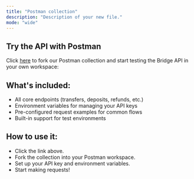 ```yaml
---
title: "Postman collection"
description: "Description of your new file."
mode: "wide"
---
```


## Try the API with Postman

Click [here](https://god.gw.postman.com/run-collection/38333379-c2e057c8-d066-4c73-bb66-275c028a00f6?action=collection%2Ffork&source=rip_markdown&collection-url=entityId%3D38333379-c2e057c8-d066-4c73-bb66-275c028a00f6%26entityType%3Dcollection%26workspaceId%3D3ea438c8-19f4-48e9-8a0c-9b2091303747) to fork our Postman collection and start testing the Bridge API in your own workspace:

## What's included:

- All core endpoints (transfers, deposits, refunds, etc.)
- Environment variables for managing your API keys
- Pre-configured request examples for common flows
- Built-in support for test environments

## How to use it:

- Click the link above.
- Fork the collection into your Postman workspace.
- Set up your API key and environment variables.
- Start making requests\!